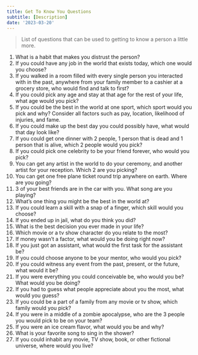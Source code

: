 ```yaml
---
title: Get To Know You Questions
subtitle: [Description]
date: '2023-03-20'
---
```


> List of questions that can be used to getting to know a person a little more.

1. What is a habit that makes you distrust the person?
2. If you could have any job in the world that exists today, which one would you choose?
3. If you walked in a room filled with every single person you interacted with in the past, anywhere from your family member to a cashier at a grocery store, who would find and talk to first?
4. If you could pick any age and stay at that age for the rest of your life, what age would you pick?
5. If you could be the best in the world at one sport, which sport would you pick and why? Consider all factors such as pay, location, likelihood of injuries, and fame.
6. If you could make up the best day you could possibly have, what would that day look like?
7. If you could get one dinner with 2 people, 1 person that is dead and 1 person that is alive, which 2 people would you pick?
8. If you could pick one celebrity to be your friend forever, who would you pick?
9. You can get any artist in the world to do your ceremony, and another artist for your reception. Which 2 are you picking?
10. You can get one free plane ticket round trip anywhere on earth. Where are you going?
11. 3 of your best friends are in the car with you. What song are you playing?
12. What’s one thing you might be the best in the world at?
13. If you could learn a skill with a snap of a finger, which skill would you choose?
14. If you ended up in jail, what do you think you did?
15. What is the best decision you ever made in your life?
16. Which movie or a tv show character do you relate to the most?
17. If money wasn’t a factor, what would you be doing right now?
18. If you just got an assistant, what would the first task for the assistant be?
19. If you could choose anyone to be your mentor, who would you pick?
20. If you could witness any event from the past, present, or the future, what would it be?
21. If you were everything you could conceivable be, who would you be? What would you be doing?
22. If you had to guess what people appreciate about you the most, what would you guess?
23. If you could be a part of a family from any movie or tv show, which family would you pick?
24. If you were in a middle of a zombie apocalypse, who are the 3 people you would pick to be on your team?
25. If you were an ice cream flavor, what would you be and why?
26. What is your favorite song to sing in the shower?
27. If you could inhabit any movie, TV show, book, or other fictional universe, where would you live?
